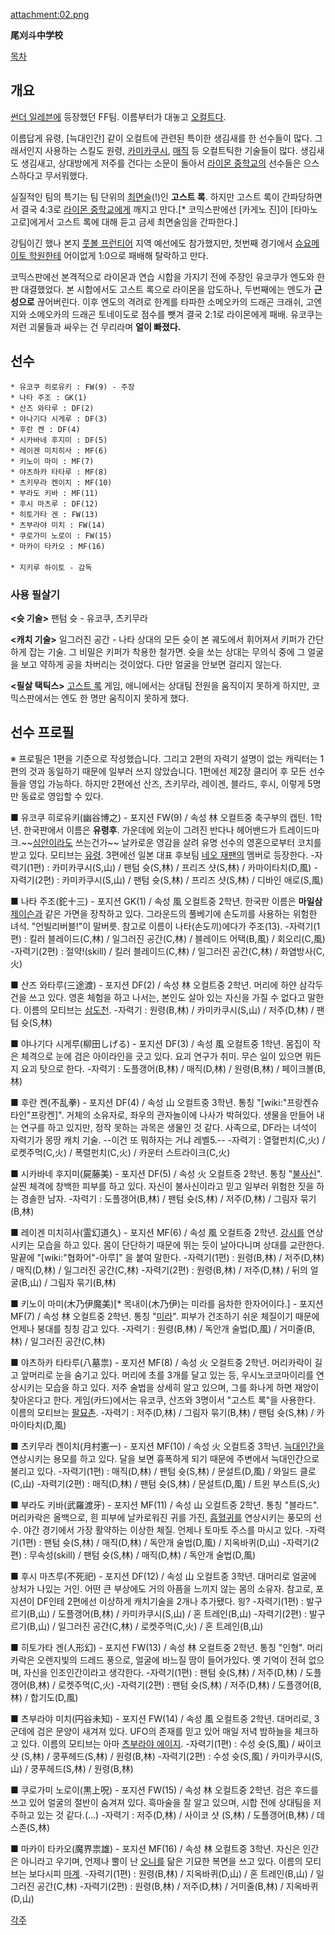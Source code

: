 attachment:02.png

'''尾刈斗中学校'''

[[목차]]

== 개요 ==
[[썬더 일레븐]]에 등장했던 FF팀. 이름부터가 대놓고 [[오컬트]]다. 

이름답게 유령, [늑대인간] 같이 오컬트에 관련된 특이한 생김새를 한 선수들이 많다. 그래서인지 사용하는 스킬도 원령, [[카미카쿠시]], [[매직]] 등 오컬트틱한 기술들이 많다. 생김새도 생김새고, 상대방에게 저주를 건다는 소문이 돌아서 [[라이몬 중학교]]의 선수들은 으스스하다고 무서워했다.

실질적인 팀의 특기는 팀 단위의 [[최면술]](!)인 '''고스트 록'''. 하지만 고스트 록이 간파당하면서 결국 4:3로 [[라이몬 중학교]]에게 깨지고 만다.[* 코믹스판에선 [카게노 진]이 [타마노 고로]에게서 고스트 록에 대해 듣고 금세 최면술임을 간파한다.]

강팀이긴 했나 본지 [[풋볼 프런티어]] 지역 예선에도 참가했지만, 첫번째 경기에서 [[슈요메이토 학원]]한테 어이없게 1:0으로 패배해 탈락하고 만다.

코믹스판에선 본격적으로 라이몬과 연습 시합을 가지기 전에 주장인 유코쿠가 엔도와 한판 대결했었다. 본 시합에서도 고스트 록으로 라이몬을 압도하나, 두번째에는 엔도가 '''근성으로''' 끊어버린다. 이후 엔도의 격려로 한계를 타파한 소메오카의 드래곤 크래쉬, 고엔지와 소메오카의 드래곤 토네이도로 점수를 뺏겨 결국 2:1로 라이몬에게 패배. 유코쿠는 저런 괴물들과 싸우는 건 무리라며 '''얼이 빠졌다.'''

== 선수 ==
 * 유코쿠 히로유키 : FW(9) - 주장 
 * 나타 주조 : GK(1)
 * 산즈 와타루 : DF(2)
 * 야나기다 시게루 : DF(3)
 * 후란 켄 : DF(4)
 * 시카바네 후지미 : DF(5)
 * 레이겐 미치히사 : MF(6)
 * 키노이 마미 : MF(7)
 * 야츠하카 타타루 : MF(8)
 * 츠키무라 켄이치 : MF(10)
 * 부라도 키바 : MF(11)
 * 후시 마츠루 : DF(12)
 * 히토가타 겐 : FW(13)
 * 츠부라야 미치 : FW(14)
 * 쿠로가미 노로이 : FW(15)
 * 마카이 타카오 : MF(16)
 
 * 지키루 하이토 - 감독

=== 사용 필살기 ===
'''<슛 기술>'''
팬텀 슛 - 유코쿠, 츠키무라 

'''<캐치 기술>'''
일그러진 공간 - 나타
상대의 모든 슛이 본 궤도에서 휘어져서 키퍼가 간단하게 잡는 기술. 그 비밀은 키퍼가 착용한 철가면. 슛을 쏘는 상대는 무의식 중에 그 얼굴을 보고 약하게 공을 차버리는 것이었다. 다만 얼굴을 안보면 걸리지 않는다.

'''<필살 택틱스>'''
[[고스트 록]]
게임, 애니에서는 상대팀 전원을 움직이지 못하게 하지만, 코믹스판에서는 엔도 한 명만 움직이지 못하게 했다.

== 선수 프로필 ==
※ 프로필은 1편을 기준으로 작성했습니다. 그리고 2편의 자력기 설명이 없는 캐릭터는 1편의 것과 동일하기 때문에 일부러 쓰지 않았습니다. 1편에선 제2장 클리어 후 모든 선수들을 영입 가능하다. 하지만 2편에선 산즈, 츠키무라, 레이겐, 블라드, 후시, 이렇게 5명만 동료로 영입할 수 있다.

■ 유코쿠 히로유키(幽谷博之) - 포지션 FW(9) / 속성 林
오컬트중 축구부의 캡틴. 1학년. 한국판에서 이름은 '''유령후'''. 가운데에 외눈이 그려진 반다나 헤어밴드가 트레이드마크.~~[[심안]]이라도 쓰는건가~~ 날카로운 영감을 살려 유명 선수의 영혼으로부터 코치를 받고 있다. 모티브는 [[유령]]. 3편에선 일본 대표 후보팀 [[네오 재팬]]의 멤버로 등장한다. 
-자력기(1편) : 카미카쿠시(S,山) / 팬텀 슛(S,林) / 프리즈 샷(S,林) / 카마이타치(D,風)
-자력기(2편) : 카미카쿠시(S,山) / 팬텀 슛(S,林) / 프리즈 샷(S,林) / 디바인 애로(S,風)

■ 나타 주조(鉈十三) - 포지션 GK(1) / 속성 風
오컬트중 2학년. 한국판 이름은 '''마일삼''' [[제이슨]]과 같은 가면을 장착하고 있다. 그라운드의 풀베기에 손도끼를 사용하는 위험한 녀석. "언빌리버블!"이 말버릇. 참고로 이름이 나타(손도끼)에다가 주조(13).
-자력기(1편) : 킬러 블레이드(C,林) / 일그러진 공간(C,林) / 블레이드 어택(B,風) / 회오리(C,風)
-자력기(2편) : 절약!(skill) / 킬러 블레이드(C,林) / 일그러진 공간(C,林) / 화염방사(C,火)

■ 산즈 와타루(三途渡) - 포지션 DF(2) / 속성 林
오컬트중 2학년. 머리에 하얀 삼각두건을 쓰고 있다. 영혼 체험을 하고 나서는, 본인도 살아 있는 자신을 가질 수 없다고 말한다. 이름의 모티브는 [[삼도천]].
-자력기 : 원령(B,林) / 카미카쿠시(S,山) / 저주(D,林) / 팬텀 슛(S,林)

■ 야나기다 시게루(柳田しげる) - 포지션 DF(3) / 속성 風
오컬트중 1학년. 몸집이 작은 체격으로 눈에 검은 아이라인을 긋고 있다. 요괴 연구가 취미. 무슨 일이 있으면 뭐든지 요괴 탓으로 한다.
-자력기 : 도플갱어(B,林) / 매직(D,林) / 원령(B,林) / 페이크볼(B,林)

■ 후란 켄(不乱拳) - 포지션 DF(4) / 속성 山
오컬트중 3학년. 통칭 "[wiki:"프랑켄슈타인"프랑켄]". 거체의 소유자로, 좌우의 관자놀이에 나사가 박혀있다. 생물을 만들어 내는 연구를 하고 있지만, 정작 못하는 과목은 생물인 것 같다. 사족으로, DF라는 녀석이 자력기가 몽땅 캐치 기술. --이건 또 뭐하자는 거냐 레벨5.--
-자력기 : 열혈펀치(C,火) / 로켓주먹(C,火) / 폭렬펀치(C,火) / 카운터 스트라이크(C,火)

■ 시카바네 후지미(屍藤美) - 포지션 DF(5) / 속성 火
오컬트중 2학년. 통칭 "[[불사신]]". 살찐 체격에 창백한 피부를 하고 있다. 자신이 불사신이라고 믿고 일부러 위험한 짓을 하는 경솔한 남자.
-자력기 : 도플갱어(B,林) / 팬텀 슛(S,林) / 저주(D,林) / 그림자 묶기(B,林)

■ 레이겐 미치히사(霊幻道久) - 포지션 MF(6) / 속성 風
오컬트중 2학년. [[강시]]를 연상시키는 모습을 하고 있다. 몸이 단단하기 때문에 뛰는 듯이 날아다니며 상대를 교란한다. 말끝에 "[wiki:"협화어"-아루]" 을 붙여 말한다.
-자력기(1편) : 원령(B,林) / 저주(D,林) / 매직(D,林) / 일그러진 공간(C,林)
-자력기(2편) : 원령(B,林) / 저주(D,林) / 뒤의 얼굴(B,山) / 그림자 묶기(B,林)

■ 키노이 마미(木乃伊魔美)[* 목내이(木乃伊)는 미라를 음차한 한자어이다.] - 포지션 MF(7) / 속성 林
오컬트중 2학년. 통칭 "[[미라]]". 피부가 건조하기 쉬운 체질이기 때문에 언제나 붕대를 칭칭 감고 있다.
-자력기 : 원령(B,林) / 독안개 술법(D,風) / 거미줄(B,林) / 일그러진 공간(C,林)

■ 야츠하카 타타루(八墓祟) - 포지션 MF(8) / 속성 火
오컬트중 2학년. 머리카락이 길고 앞머리로 눈을 숨기고 있다. 머리에 초를 3개를 달고 있는 등, 우시노코코마이리를 연상시키는 모습을 하고 있다. 저주 술법을 상세히 알고 있으며, 그를 화나게 하면 재앙이 찾아온다고 한다. 게임(카드)에서는 유코쿠, 산즈와 3명이서 "고스트 록"을 사용한다. 이름의 모티브는 [[팔묘촌]].
-자력기 : 저주(D,林) / 그림자 묶기(B,林) / 팬텀 슛(S,林) / 카마이타치(D,風)

■ 츠키무라 켄이치(月村憲一) - 포지션 MF(10) / 속성 火
오컬트중 3학년. [[늑대인간]]을 연상시키는 용모를 하고 있다. 달을 보면 흉폭하게 되기 때문에 주변에서 늑대인간으로 불리고 있다.
-자력기(1편) : 매직(D,林) / 팬텀 슛(S,林) / 문설트(D,風) / 와일드 클로(C,山)
-자력기(2편) : 매직(D,林) / 팬텀 슛(S,林) / 문설트(D,風) / 트윈 부스트(S,火) 

■ 부라도 키바(武羅渡牙) - 포지션 MF(11) / 속성 山
오컬트중 2학년. 통칭 "블라드". 머리카락은 올백으로, 흰 피부에 날카로워진 귀를 가진, [[흡혈귀]]를 연상시키는 풍모의 선수. 야간 경기에서 가장 활약하는 이상한 체질. 언제나 토마토 주스를 마시고 있다.
-자력기(1편) : 팬텀 슛(S,林) / 매직(D,林) / 독안개 술법(D,風) / 지옥바퀴(D,山)
-자력기(2편) : 무속성(skill) / 팬텀 슛(S,林) / 매직(D,林) / 독안개 술법(D,風)

■ 후시 마츠루(不死祀) - 포지션 DF(12) / 속성 山
오컬트중 3학년. 대머리로 얼굴에 상처가 나있는 거인. 어떤 큰 부상에도 거의 아픔을 느끼지 않는 몸의 소유자. 참고로, 포지션이 DF인테 2편에선 이상하게 캐치기술을 2개나 추가됐다. 읭?
-자력기(1편) : 발구르기(B,山) / 도플갱어(B,林) / 카미카쿠시(S,山) / 혼 트레인(B,山)
-자력기(2편) : 발구르기(B,山) / 일그러진 공간(C,林) / 로켓주먹(C,火) / 혼 트레인(B,山)

■ 히토가타 겐(人形幻) - 포지션 FW(13) / 속성 林
오컬트중 2학년. 통칭 "인형". 머리카락은 오렌지빛의 드레드 풍으로, 얼굴에 바느질 땀이 들어가있다. 옛 기억이 전혀 없으며, 자신을 인조인간이라고 생각한다.
-자력기(1편) : 팬텀 슛(S,林) / 저주(D,林) / 도플갱어(B,林) / 로켓주먹(C,火)
-자력기(2편) : 팬텀 슛(S,林) / 저주(D,林) / 도플갱어(B,林) / 합기도(D,風)

■ 츠부라야 미치(円谷未知) - 포지션 FW(14) / 속성 風
오컬트중 2학년. 대머리로, 3군데에 검은 문양이 새겨져 있다. UFO의 존재를 믿고 있어 매일 저녁 밤하늘을 체크하고 있다. 이름의 모티브는 아마 [[츠부라야 에이지]].
-자력기(1편) : 수성 슛(S,風) / 싸이코 샷 (S,林) / 쿵푸헤드(S,林) / 원령(B,林)
-자력기(2편) : 수성 슛(S,風) / 카미카쿠시(S,山) / 쿵푸헤드(S,林) / 원령(B,林)

■ 쿠로가미 노로이(黒上呪) - 포지션 FW(15) / 속성 林
오컬트중 2학년. 검은 후드를 쓰고 있어 얼굴의 절반이 숨겨져 있다. 흑마술을 잘 알고 있으며, 시합 전에 상대팀을 저주하고 있는 것 같다.(...)
-자력기 : 저주(D,林) / 사이코 샷 (S,林) / 도플갱어(B,林) / 데스존(S,林) 

■ 마카이 타카오(魔界祟雄) - 포지션 MF(16) / 속성 林
오컬트중 3학년. 자신은 인간은 아니라고 우기며, 언제나 뿔이 난 [[오니]]를 닮은 기묘한 복면을 쓰고 있다. 이름의 모티브는 보다시피 [[마계]].
-자력기(1편) : 원령(B,林) / 지옥바퀴(D,山) / 혼 트레인(B,山) / 일그러진 공간(C,林)
-자력기(2편) : 원령(B,林) / 저주(D,林) / 거미줄(B,林) / 지옥바퀴(D,山)

[[각주]]
